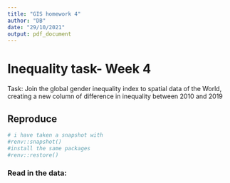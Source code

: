 ```yaml
---
title: "GIS homework 4"
author: "DB"
date: "29/10/2021"
output: pdf_document
---
```



# Inequality task- Week 4
Task: 
Join the global gender inequality index to spatial data of the World, creating a new column of difference in inequality between 2010 and 2019

## Reproduce

```r

# i have taken a snapshot with
#renv::snapshot()
#install the same packages
#renv::restore()

```

### Read in the data:

```r





```



